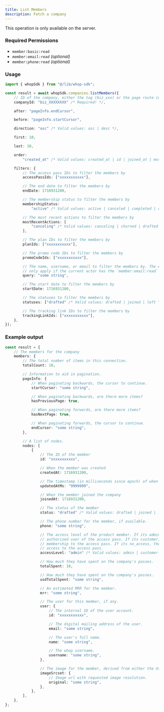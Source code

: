 ```yaml
---
title: List Members
description: Fetch a company
---
```

<Note>This operation is only available on the server.</Note>

### Required Permissions
 - `member:basic:read`
 - _`member:email:read` (optional)_
 - _`member:phone:read` (optional)_

### Usage

```typescript
import { whopSdk } from "@/lib/whop-sdk";

const result = await whopSdk.companies.listMembers({
	// ID of the company, either the tag (biz_xxx) or the page route (whop-dev)
	companyId: "biz_XXXXXXXX" /* Required! */,

	after: "pageInfo.endCursor",

	before: "pageInfo.startCursor",

	direction: "asc" /* Valid values: asc | desc */,

	first: 10,

	last: 10,

	order:
		"created_at" /* Valid values: created_at | id | joined_at | most_recent_action | usd_total_spent */,

	filters: {
		// The access pass IDs to filter the members by
		accessPassIds: ["xxxxxxxxxxx"],

		// The end date to filter the members by
		endDate: 1716931200,

		// The membership status to filter the members by
		membershipStatus:
			"active" /* Valid values: active | canceled | completed | drafted | expired | past_due | trialing | unresolved */,

		// The most recent actions to filter the members by
		mostRecentActions: [
			"canceling" /* Valid values: canceling | churned | drafted | expiring | finished_split_pay | joined | left | paid_once | paid_subscriber | past_due | paused | pending_entry | renewing | trialing */,
		],

		// The plan IDs to filter the members by
		planIds: ["xxxxxxxxxxx"],

		// The promo code IDs to filter the members by
		promoCodeIds: ["xxxxxxxxxxx"],

		// The name, username, or email to filter the members by. The email filter will
		// only apply if the current actor has the `member:email:read` permission.
		query: "some string",

		// The start date to filter the members by
		startDate: 1716931200,

		// The statuses to filter the members by
		statuses: ["drafted" /* Valid values: drafted | joined | left */],

		// The tracking link IDs to filter the members by
		trackingLinkIds: ["xxxxxxxxxxx"],
	},
});

```

### Example output

```typescript
const result = {
	// The members for the company
	members: {
		// The total number of items in this connection.
		totalCount: 10,

		// Information to aid in pagination.
		pageInfo: {
			// When paginating backwards, the cursor to continue.
			startCursor: "some string",

			// When paginating backwards, are there more items?
			hasPreviousPage: true,

			// When paginating forwards, are there more items?
			hasNextPage: true,

			// When paginating forwards, the cursor to continue.
			endCursor: "some string",
		},

		// A list of nodes.
		nodes: [
			{
				// The ID of the member
				id: "xxxxxxxxxxx",

				// When the member was created
				createdAt: 1716931200,

				// The timestamp (in milliseconds since epoch) of when the product member was last updated
				updatedAtMs: "9999999",

				// When the member joined the company
				joinedAt: 1716931200,

				// The status of the member
				status: "drafted" /* Valid values: drafted | joined | left */,

				// The phone number for the member, if available.
				phone: "some string",

				// The access level of the product member. If its admin, the member is an
				// authorized user of the access pass. If its customer, the member has a valid
				// membership to the access pass. If its no_access, the member does not have
				// access to the access pass.
				accessLevel: "admin" /* Valid values: admin | customer | no_access */,

				// How much they have spent on the company's passes.
				totalSpent: 10,

				// How much they have spent on the company's passes.
				usdTotalSpent: "some string",

				// An estimated MRR for the member.
				mrr: "some string",

				// The user for this member, if any.
				user: {
					// The internal ID of the user account.
					id: "xxxxxxxxxxx",

					// The digital mailing address of the user.
					email: "some string",

					// The user's full name.
					name: "some string",

					// The whop username.
					username: "some string",
				},

				// The image for the member, derived from either the User or the Company Buyer.
				imageSrcset: {
					// Image url with requested image resolution.
					original: "some string",
				},
			},
		],
	},
};

```

